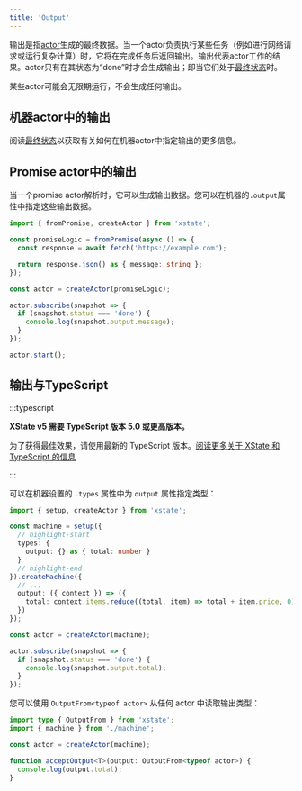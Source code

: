 ```yaml
---
title: 'Output'
---
```


输出是指[actor](actors.mdx)生成的最终数据。当一个actor负责执行某些任务（例如进行网络请求或运行复杂计算）时，它将在完成任务后返回输出。输出代表actor工作的结果。actor只有在其状态为“done”时才会生成输出；即当它们处于[最终状态](final-states.mdx)时。

某些actor可能会无限期运行，不会生成任何输出。

## 机器actor中的输出

阅读[最终状态](final-states.mdx)以获取有关如何在机器actor中指定输出的更多信息。

## Promise actor中的输出

当一个promise actor解析时，它可以生成输出数据。您可以在机器的`.output`属性中指定这些输出数据。

```ts
import { fromPromise, createActor } from 'xstate';

const promiseLogic = fromPromise(async () => {
  const response = await fetch('https://example.com');

  return response.json() as { message: string };
});

const actor = createActor(promiseLogic);

actor.subscribe(snapshot => {
  if (snapshot.status === 'done') {
    console.log(snapshot.output.message);
  }
});

actor.start();
```

## 输出与TypeScript

:::typescript

**XState v5 需要 TypeScript 版本 5.0 或更高版本。**

为了获得最佳效果，请使用最新的 TypeScript 版本。[阅读更多关于 XState 和 TypeScript 的信息](typescript.mdx)

:::

可以在机器设置的 `.types` 属性中为 `output` 属性指定类型：

```ts
import { setup, createActor } from 'xstate';

const machine = setup({
  // highlight-start
  types: {
    output: {} as { total: number }
  }
  // highlight-end
}).createMachine({
  // ...
  output: ({ context }) => ({
    total: context.items.reduce((total, item) => total + item.price, 0),
  })
});

const actor = createActor(machine);

actor.subscribe(snapshot => {
  if (snapshot.status === 'done') {
    console.log(snapshot.output.total);
  }
});
```

您可以使用 `OutputFrom<typeof actor>` 从任何 actor 中读取输出类型：

```ts
import type { OutputFrom } from 'xstate';
import { machine } from './machine';

const actor = createActor(machine);

function acceptOutput<T>(output: OutputFrom<typeof actor>) {
  console.log(output.total);
}
```
